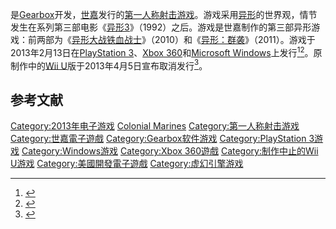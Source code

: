 {{NoteTA
| G1=Film
| G2=Games
}}
{{Infobox VG
| title = 異形：殖民戰隊
| english = Aliens: Colonial Marines
| image =
| developer = [[Gearbox_Software|Gearbox Software]]、[[TimeGate_Studios|TimeGate Studios]]<ref>{{cite web|url=http://www.eurogamer.net/articles/2013-05-10-aliens-colonial-marines-co-developer-timegate-studios-has-been-shuttered-report|title=Aliens: Colonial Marines co-developer TimeGate Studios has been shuttered - report|author=Jeffrey Matulef|work=[[Eurogamer|Eurogamer]]|date=November 5, 2013|accessdate=November 29, 2014|archive-date=2021-06-27|archive-url=https://web.archive.org/web/20210627232356/https://www.eurogamer.net/articles/2013-05-10-aliens-colonial-marines-co-developer-timegate-studios-has-been-shuttered-report}}</ref>
| publisher = [[世嘉|世嘉]]
| distributor = [[20世纪福克斯|20世纪福克斯]]
| producer = Brian Burleson
| designer = John Mulkey
| programmer = Chris R. Guthery
| artist = Brian Cozzens
| writer = Mike Neumann<br />Anthony Burch
| composer = [[Kevin_Riepl|Kevin Riepl]]
| series = [[异形|异形]]
| engine = [[虚幻引擎3|虚幻引擎3]]
| platforms = [[Microsoft_Windows|Microsoft Windows]]、[[PlayStation_3|PlayStation 3]]、[[Xbox_360|Xbox 360]]
| released = 2013年3月12日
| genre = [[第一人称射击|第一人称射击]]
| modes = [[单人电子游戏|单人]]、[[多人电子游戏|多人]]
}}

{{vgname|异形：殖民军|en=Aliens: Colonial Marines|cn=异形：殖民军|tw=異形：殖民戰隊}}是[[Gearbox|Gearbox]]开发，[[世嘉|世嘉]]发行的[[第一人称射击游戏|第一人称射击游戏]]。游戏采用[[异形|异形]]的世界观，情节发生在系列第三部电影《[[异形3|异形3]]》（1992）之后。游戏是世嘉制作的第三部异形游戏：前两部为《[[异形大战铁血战士_(游戏)|异形大战铁血战士]]》（2010）和《[[异形：群袭|异形：群袭]]》（2011）。游戏于2013年2月13日在[[PlayStation_3|PlayStation 3]]、[[Xbox_360|Xbox 360]]和[[Microsoft_Windows|Microsoft Windows]]上发行<ref>{{cite web |last=Yin |first=Wesley |url=http://www.eurogamer.net/articles/2012-05-21-aliens-colonial-marines-delayed-to-2013-new-trailer-released |title=Aliens: Colonial Marines delayed to 2013, new trailer released • News • |publisher=Eurogamer.net |date=2012-05-21 |accessdate=2013-02-13 |archive-date=2013-03-10 |archive-url=https://www.webcitation.org/6F0dzVAsE?url=http://www.eurogamer.net/articles/2012-05-21-aliens-colonial-marines-delayed-to-2013-new-trailer-released |dead-url=no }}</ref><ref>{{cite web|url=http://e3.nintendo.com/games/#/wiiu/aliens |title=Nintendo All-Access @ E3 2012 - Games |publisher=E3.nintendo.com |date= |accessdate=2013-02-13 |deadurl=yes |archiveurl=https://web.archive.org/web/20120920061728/http://e3.nintendo.com/games/ |archivedate=2012-09-20 }}</ref>。原制作中的[[Wii_U|Wii U]]版于2013年4月5日宣布取消发行<ref name="WiiU Cancelled">{{Cite web |url=http://www.gamingunion.net/news/aliens-colonial-marines-wii-u-gets-cancelled--9061.html |title=Aliens: Colonial Marines Wii U Gets Cancelled |publisher=GamingUnion.net |date=2013-04-06 |accessdate=2013-04-06 |archive-url=https://web.archive.org/web/20130409071411/http://www.gamingunion.net/news/aliens-colonial-marines-wii-u-gets-cancelled--9061.html |archive-date=2013-04-09 |dead-url=yes }}</ref>。

==参考文献 ==
{{reflist|30em}}

{{DEFAULTSORT:Aliens, Colonial Marines}}
[[Category:2013年电子游戏|Category:2013年电子游戏]]
[[Category:異形系列遊戲|Colonial Marines]]
[[Category:第一人称射击游戏|Category:第一人称射击游戏]]
[[Category:世嘉電子遊戲|Category:世嘉電子遊戲]]
[[Category:Gearbox软件游戏|Category:Gearbox软件游戏]]
[[Category:PlayStation_3游戏|Category:PlayStation 3游戏]]
[[Category:Windows游戏|Category:Windows游戏]]
[[Category:Xbox_360遊戲|Category:Xbox 360遊戲]]
[[Category:制作中止的Wii_U游戏|Category:制作中止的Wii U游戏]]
[[Category:美國開發電子遊戲|Category:美國開發電子遊戲]]
[[Category:虚幻引擎游戏|Category:虚幻引擎游戏]]



{{fps-videogame-stub}}